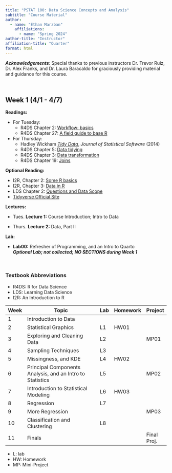 ```yaml
---
title: "PSTAT 100: Data Science Concepts and Analysis"
subtitle: "Course Material"
author:
  - name: "Ethan Marzban"
    affiliations:
      - name: "Spring 2024"
author-title: "Instructor"
affiliation-title: "Quarter"
format: html
---
```


***Acknowledgements***: Special thanks to previous instructors Dr. Trevor Ruiz, Dr. Alex Franks, and Dr. Laura Baracaldo for graciously providing material and guidance for this course.

\

::: panel-tabset
## Week 1 (4/1 - 4/7)

**Readings:**

-   For Tuesday:
    -   R4DS Chapter 2: <a href="https://r4ds.hadley.nz/workflow-basics" target="_blank">Workflow: basics</a>
    -   R4DS Chapter 27: <a href="https://r4ds.hadley.nz/base-r" target="_blank">A field guide to base R</a>

-   For Thursday:
    -   Hadley Wickham <a href="https://vita.had.co.nz/papers/tidy-data.pdf" target="_blank">*Tidy Data*</a>, *Journal of Statistical Software* (2014)
    -   R4DS Chapter 5: <a href="https://r4ds.hadley.nz/data-tidy" target="_blank">Data tidying</a>
    -   R4DS Chapter 3: <a href="https://r4ds.hadley.nz/data-transform" target="_blank">Data transformation</a>\
    -   R4DS Chapter 19: <a href="https://r4ds.hadley.nz/joins" target="_blank">Joins</a>

**Optional Reading:**

-   I2R, Chapter 2: <a href="https://intro2r.com/basics_r.html" target="_blank">Some R basics</a>
-   I2R, Chapter 3: <a href="https://intro2r.com/data_r.html" target="_blank">Data in R</a>
-   LDS Chapter 2: <a href="https://learningds.org/ch/02/data_scope_intro.html" target="_blank">Questions and Data Scope</a>
-   <a href="https://www.tidyverse.org/packages/" target="_blank">Tidyverse Official Site</a>

**Lectures:**

-   [Tues.]{.badge .rounded-pill .bg-info} **Lecture 1:** Course Introduction; Intro to Data

-   [Thurs.]{.badge .rounded-pill .bg-success} **Lecture 2:** Data, Part II 

**Lab:**

-   **Lab00:** Refresher of Programming, and an Intro to Quarto  <br /> ***Optional Lab; not collected; NO SECTIONS during Week 1***



:::

\

### Textbook Abbreviations

-   R4DS: R for Data Science
-   LDS: Learning Data Science
-   I2R: An Introduction to R

| Week | Topic                                                     | Lab | Homework | Project     |
|------|-----------------------------------------------------------|-----|----------|-------------|
| 1    | Introduction to Data                                      |     |          |             |
| 2    | Statistical Graphics                                      | L1  | HW01     |             |
| 3    | Exploring and Cleaning Data                               | L2  |          | MP01        |
| 4    | Sampling Techniques                                       | L3  |          |             |
| 5    | Missingness, and KDE                                      | L4  | HW02     |             |
| 6    | Principal Components Analysis, and an Intro to Statistics | L5  |          | MP02        |
| 7    | Introduction to Statistical Modeling                      | L6  | HW03     |             |
| 8    | Regression                                                | L7  |          |             |
| 9    | More Regression                                           |     |          | MP03        |
| 10   | Classification and Clustering                             | L8  |          |             |
| 11   | Finals                                                    |     |          | Final Proj. |

-   L: lab
-   HW: Homework
-   MP: Mini-Project
